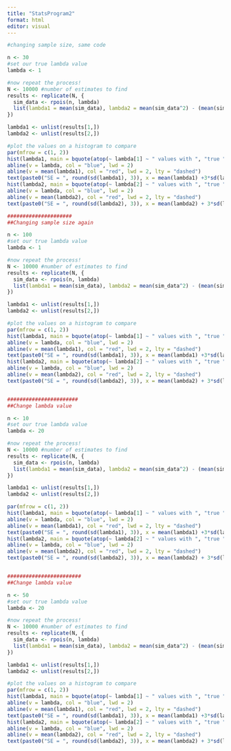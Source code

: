```yaml
---
title: "StatsProgram2"
format: html
editor: visual
---
```


```r
#changing sample size, same code

n <- 30
#set our true lambda value
lambda <- 1

#now repeat the process!
N <- 10000 #number of estimates to find
results <- replicate(N, {
  sim_data <- rpois(n, lambda)
  list(lambda1 = mean(sim_data), lambda2 = mean(sim_data^2) - (mean(sim_data))^2)
})

lambda1 <- unlist(results[1,])
lambda2 <- unlist(results[2,])

#plot the values on a histogram to compare
par(mfrow = c(1, 2))
hist(lambda1, main = bquote(atop(~ lambda[1] ~ " values with ", "true " ~ lambda ~ "=" ~ .(lambda) ~ " with n = " ~ .(n))))
abline(v = lambda, col = "blue", lwd = 2)
abline(v = mean(lambda1), col = "red", lwd = 2, lty = "dashed")
text(paste0("SE = ", round(sd(lambda1), 3)), x = mean(lambda1) +3*sd(lambda1), y = 1500, cex = 0.8)
hist(lambda2, main = bquote(atop(~ lambda[2] ~ " values with ", "true " ~ lambda ~ "=" ~ .(lambda) ~ " with n = " ~ .(n))))
abline(v = lambda, col = "blue", lwd = 2)
abline(v = mean(lambda2), col = "red", lwd = 2, lty = "dashed")
text(paste0("SE = ", round(sd(lambda2), 3)), x = mean(lambda2) + 3*sd(lambda2), y = 1500, cex = 0.8)

#####################
##Changing sample size again

n <- 100
#set our true lambda value
lambda <- 1

#now repeat the process!
N <- 10000 #number of estimates to find
results <- replicate(N, {
  sim_data <- rpois(n, lambda)
  list(lambda1 = mean(sim_data), lambda2 = mean(sim_data^2) - (mean(sim_data))^2)
})

lambda1 <- unlist(results[1,])
lambda2 <- unlist(results[2,])

#plot the values on a histogram to compare
par(mfrow = c(1, 2))
hist(lambda1, main = bquote(atop(~ lambda[1] ~ " values with ", "true " ~ lambda ~ "=" ~ .(lambda) ~ " with n = " ~ .(n))))
abline(v = lambda, col = "blue", lwd = 2)
abline(v = mean(lambda1), col = "red", lwd = 2, lty = "dashed")
text(paste0("SE = ", round(sd(lambda1), 3)), x = mean(lambda1) +3*sd(lambda1), y = 1500, cex = 0.8)
hist(lambda2, main = bquote(atop(~ lambda[2] ~ " values with ", "true " ~ lambda ~ "=" ~ .(lambda) ~ " with n = " ~ .(n))))
abline(v = lambda, col = "blue", lwd = 2)
abline(v = mean(lambda2), col = "red", lwd = 2, lty = "dashed")
text(paste0("SE = ", round(sd(lambda2), 3)), x = mean(lambda2) + 3*sd(lambda2), y = 1500, cex = 0.8)


#######################
##Change lambda value

n <- 10
#set our true lambda value
lambda <- 20

#now repeat the process!
N <- 10000 #number of estimates to find
results <- replicate(N, {
  sim_data <- rpois(n, lambda)
  list(lambda1 = mean(sim_data), lambda2 = mean(sim_data^2) - (mean(sim_data))^2)
})

lambda1 <- unlist(results[1,])
lambda2 <- unlist(results[2,])

par(mfrow = c(1, 2))
hist(lambda1, main = bquote(atop(~ lambda[1] ~ " values with ", "true " ~ lambda ~ "=" ~ .(lambda) ~ " with n = " ~ .(n))))
abline(v = lambda, col = "blue", lwd = 2)
abline(v = mean(lambda1), col = "red", lwd = 2, lty = "dashed")
text(paste0("SE = ", round(sd(lambda1), 3)), x = mean(lambda1) +3*sd(lambda1), y = 1500, cex = 0.8)
hist(lambda2, main = bquote(atop(~ lambda[2] ~ " values with ", "true " ~ lambda ~ "=" ~ .(lambda) ~ " with n = " ~ .(n))))
abline(v = lambda, col = "blue", lwd = 2)
abline(v = mean(lambda2), col = "red", lwd = 2, lty = "dashed")
text(paste0("SE = ", round(sd(lambda2), 3)), x = mean(lambda2) + 3*sd(lambda2), y = 1500, cex = 0.8)


########################
##Change lambda value

n <- 50
#set our true lambda value
lambda <- 20

#now repeat the process!
N <- 10000 #number of estimates to find
results <- replicate(N, {
  sim_data <- rpois(n, lambda)
  list(lambda1 = mean(sim_data), lambda2 = mean(sim_data^2) - (mean(sim_data))^2)
})

lambda1 <- unlist(results[1,])
lambda2 <- unlist(results[2,])

#plot the values on a histogram to compare
par(mfrow = c(1, 2))
hist(lambda1, main = bquote(atop(~ lambda[1] ~ " values with ", "true " ~ lambda ~ "=" ~ .(lambda) ~ " with n = " ~ .(n))))
abline(v = lambda, col = "blue", lwd = 2)
abline(v = mean(lambda1), col = "red", lwd = 2, lty = "dashed")
text(paste0("SE = ", round(sd(lambda1), 3)), x = mean(lambda1) +3*sd(lambda1), y = 1500, cex = 0.8)
hist(lambda2, main = bquote(atop(~ lambda[2] ~ " values with ", "true " ~ lambda ~ "=" ~ .(lambda) ~ " with n = " ~ .(n))))
abline(v = lambda, col = "blue", lwd = 2)
abline(v = mean(lambda2), col = "red", lwd = 2, lty = "dashed")
text(paste0("SE = ", round(sd(lambda2), 3)), x = mean(lambda2) + 3*sd(lambda2), y = 1500, cex = 0.8)

```
